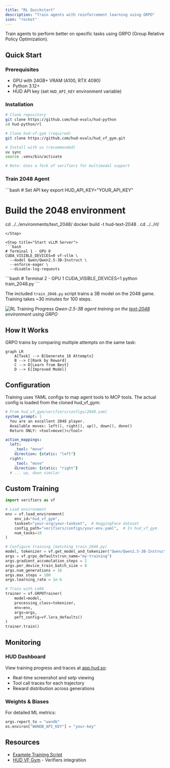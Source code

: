 ```yaml
---
title: "RL Quickstart"
description: "Train agents with reinforcement learning using GRPO"
icon: "rocket"
---
```


Train agents to perform better on specific tasks using GRPO (Group Relative Policy Optimization).

## Quick Start

### Prerequisites
- GPU with 24GB+ VRAM (A100, RTX 4090)
- Python 3.12+
- HUD API key (set `HUD_API_KEY` environment variable)

### Installation

```bash
# Clone repository
git clone https://github.com/hud-evals/hud-python
cd hud-python/rl

# Clone hud-vf-gym (required)
git clone https://github.com/hud-evals/hud_vf_gym.git

# Install with uv (recommended)
uv sync
source .venv/bin/activate

# Note: Uses a fork of verifiers for multimodal support
```

### Train 2048 Agent

<Steps>
<Step title="Build Docker Image">
```bash
# Set API key
export HUD_API_KEY="YOUR_API_KEY"

# Build the 2048 environment
cd ../../environments/text_2048/
docker build -t hud-text-2048 .
cd ../../rl/
```
</Step>

<Step title="Start vLLM Server">
```bash
# Terminal 1 - GPU 0
CUDA_VISIBLE_DEVICES=0 vf-vllm \
  --model Qwen/Qwen2.5-3B-Instruct \
  --enforce-eager \
  --disable-log-requests
```
</Step>

<Step title="Run Training">
```bash
# Terminal 2 - GPU 1
CUDA_VISIBLE_DEVICES=1 python train_2048.py
```
</Step>
</Steps>

The included `train_2048.py` script trains a 3B model on the 2048 game. Training takes ~30 minutes for 100 steps.

![RL Training Progress](https://raw.githubusercontent.com/hud-evals/hud-python/main/docs/src/images/rl_2.png)
*Qwen-2.5-3B agent training on the [text-2048](https://github.com/hud-evals/hud-python/tree/main/environments/text_2048) environment using GRPO*

## How It Works

GRPO trains by comparing multiple attempts on the same task:

```mermaid
graph LR
    A[Task] --> B[Generate 16 Attempts]
    B --> C[Rank by Reward]
    C --> D[Learn from Best]
    D --> E[Improved Model]
```

## Configuration

Training uses YAML configs to map agent tools to MCP tools. The actual config is loaded from the cloned hud_vf_gym:

```yaml
# From hud_vf_gym/verifiers/configs/2048.yaml
system_prompt: |
  You are an excellent 2048 player. 
  Available moves: left(), right(), up(), down(), done()
  Return ONLY: <tool>move()</tool>

action_mappings:
  left:
    _tool: "move"
    direction: {static: "left"}
  right:
    _tool: "move"  
    direction: {static: "right"}
  # ... up, down similar
```

## Custom Training

```python
import verifiers as vf

# Load environment
env = vf.load_environment(
    env_id="hud_vf_gym",
    taskset="your-org/your-taskset",  # HuggingFace dataset
    config_path="verifiers/configs/your-env.yaml",  # In hud_vf_gym
    num_tasks=10
)

# Configure training (matching train_2048.py)
model, tokenizer = vf.get_model_and_tokenizer("Qwen/Qwen2.5-3B-Instruct")
args = vf.grpo_defaults(run_name="my-training")
args.gradient_accumulation_steps = 2
args.per_device_train_batch_size = 8
args.num_generations = 16
args.max_steps = 100
args.learning_rate = 1e-6

# Train with LoRA
trainer = vf.GRPOTrainer(
    model=model,
    processing_class=tokenizer,
    env=env,
    args=args,
    peft_config=vf.lora_defaults()
)
trainer.train()
```

## Monitoring

### HUD Dashboard
View training progress and traces at [app.hud.so](https://app.hud.so):
- Real-time screenshot and setp viewing
- Tool call traces for each trajectory
- Reward distribution across generations

### Weights & Biases
For detailed ML metrics:
```python
args.report_to = "wandb"
os.environ["WANDB_API_KEY"] = "your-key"
```

## Resources

- [Example Training Script](https://github.com/hud-evals/hud-python/blob/main/rl/train_2048.py)
- [HUD VF Gym](https://github.com/hud-evals/hud_vf_gym) - Verifiers integration


